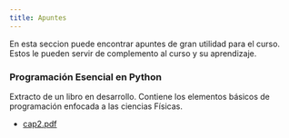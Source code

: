 ```yaml
---
title: Apuntes
---
```


En esta seccion puede encontrar apuntes de gran utilidad para el curso. Estos le pueden servir de complemento al curso y su aprendizaje.

### Programación Esencial en Python
Extracto de un libro en desarrollo. Contiene los elementos básicos de programación enfocada a las ciencias Físicas.

* [cap2.pdf](/others/cap2.pdf)
